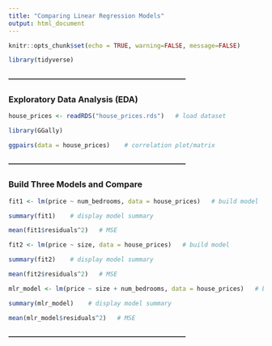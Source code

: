 ```yaml
---
title: "Comparing Linear Regression Models"
output: html_document
---
```


```r
knitr::opts_chunk$set(echo = TRUE, warning=FALSE, message=FALSE)

library(tidyverse)
```


#### ---------------------------------------------------------------------------
### Exploratory Data Analysis (EDA)

```r
house_prices <- readRDS("house_prices.rds")   # load dataset
```


```r
library(GGally)

ggpairs(data = house_prices)    # correlation plot/matrix
```


#### ---------------------------------------------------------------------------
### Build Three Models and Compare

```r

fit1 <- lm(price ~ num_bedrooms, data = house_prices)   # build model

summary(fit1)    # display model summary

mean(fit1$residuals^2)   # MSE

```


```r

fit2 <- lm(price ~ size, data = house_prices)   # build model

summary(fit2)    # display model summary

mean(fit2$residuals^2)   # MSE

```


```r

mlr_model <- lm(price ~ size + num_bedrooms, data = house_prices)   # build model

summary(mlr_model)    # display model summary

mean(mlr_model$residuals^2)   # MSE

```


#### ---------------------------------------------------------------------------



